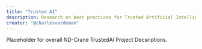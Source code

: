 ```yaml
---
title: "Trusted AI"
description: Research on best practices for Trusted Artificial Intelligence.
creator: "@charlesvardeman"
---
```


Placeholder for overall ND-Crane TrustedAI Project Decsriptions.